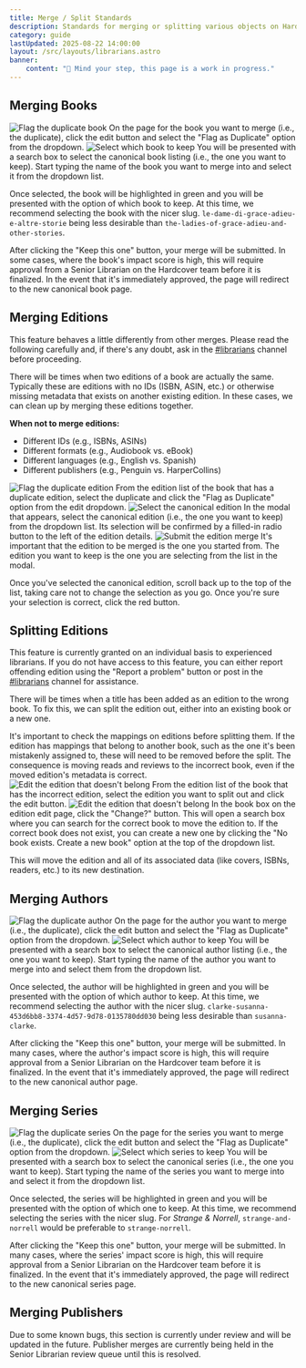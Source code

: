 ```yaml
---
title: Merge / Split Standards
description: Standards for merging or splitting various objects on Hardcover.
category: guide
lastUpdated: 2025-08-22 14:00:00
layout: /src/layouts/librarians.astro
banner:
    content: "🚧 Mind your step, this page is a work in progress."
---
```



## Merging Books
<img src="/images/librarians/merging-standards/merge_book_flag.png" alt="Flag the duplicate book" />
On the page for the book you want to merge (i.e., the duplicate), click the edit button and select the "Flag as Duplicate" option from the dropdown.

<img src="/images/librarians/merging-standards/merge_book_select.png" alt="Select which book to keep" />
You will be presented with a search box to select the canonical book listing (i.e., the one you want to keep). Start typing the name of the book you want to merge into and select it from the dropdown list.

Once selected, the book will be highlighted in green and you will be presented with the option of which book to keep. At this time, we recommend selecting the book with the nicer slug. `le-dame-di-grace-adieu-e-altre-storie` being less desirable than `the-ladies-of-grace-adieu-and-other-stories`.

After clicking the "Keep this one" button, your merge will be submitted. In some cases, where the book's impact score is high, this will require approval from a Senior Librarian on the Hardcover team before it is finalized. In the event that it's immediately approved, the page will redirect to the new canonical book page.

## Merging Editions
<Aside type="caution">
This feature behaves a little differently from other merges. Please read the following carefully and, if there's any doubt, ask in the <a href={URLS.LIBRARIAN_DISCORD} target="_blank" rel="noreferrer noopener">#librarians</a> channel before proceeding.
</Aside>

There will be times when two editions of a book are actually the same. Typically these are editions with no IDs (ISBN, ASIN, etc.) or otherwise missing metadata that exists on another existing edition. In these cases, we can clean up by merging these editions together.

**When not to merge editions:**
- Different IDs (e.g., ISBNs, ASINs)
- Different formats (e.g., Audiobook vs. eBook)
- Different languages (e.g., English vs. Spanish)
- Different publishers (e.g., Penguin vs. HarperCollins)

<img src="/images/librarians/merging-standards/merge_ed_flag.png" alt="Flag the duplicate edition" />
From the edition list of the book that has a duplicate edition, select the duplicate and click the "Flag as Duplicate" option from the edit dropdown.

<img src="/images/librarians/merging-standards/merge_ed_select.png" alt="Select the canonical edition" />
In the modal that appears, select the canonical edition (i.e., the one you want to keep) from the dropdown list. Its selection will be confirmed by a filled-in radio button to the left of the edition details.

<img src="/images/librarians/merging-standards/merge_ed_change.png" alt="Submit the edition merge" />
It's important that the edition to be merged is the one you started from. The edition you want to keep is the one you are selecting from the list in the modal.

Once you've selected the canonical edition, scroll back up to the top of the list, taking care not to change the selection as you go. Once you're sure your selection is correct, click the red button.


## Splitting Editions
<Aside type="caution">
This feature is currently granted on an individual basis to experienced librarians. If you do not have access to this feature, you can either report offending edition using the "Report a problem" button or post in the <a href={URLS.LIBRARIAN_DISCORD} target="_blank" rel="noreferrer noopener">#librarians</a> channel for assistance.
</Aside>

There will be times when a title has been added as an edition to the wrong book. To fix this, we can split the edition out, either into an existing book or a new one.

<Aside type="note">
It's important to check the mappings on editions before splitting them. If the edition has mappings that belong to another book, such as the one it's been mistakenly assigned to, these will need to be removed before the split. The consequence is moving reads and reviews to the incorrect book, even if the moved edition's metadata is correct.
</Aside>

<img src="/images/librarians/merging-standards/split_ed_list.png" alt="Edit the edition that doesn't belong" />
From the edition list of the book that has the incorrect edition, select the edition you want to split out and click the edit button.

<img src="/images/librarians/merging-standards/split_ed_change.png" alt="Edit the edition that doesn't belong" />
In the book box on the edition edit page, click the "Change?" button. This will open a search box where you can search for the correct book to move the edition to. If the correct book does not exist, you can create a new one by clicking the "No book exists. Create a new book" option at the top of the dropdown list.

This will move the edition and all of its associated data (like covers, ISBNs, readers, etc.) to its new destination.

## Merging Authors
<img src="/images/librarians/merging-standards/merge_author_flag.png" alt="Flag the duplicate author" />
On the page for the author you want to merge (i.e., the duplicate), click the edit button and select the "Flag as Duplicate" option from the dropdown.

<img src="/images/librarians/merging-standards/merge_author_select.png" alt="Select which author to keep" />
You will be presented with a search box to select the canonical author listing (i.e., the one you want to keep). Start typing the name of the author you want to merge into and select them from the dropdown list.

Once selected, the author will be highlighted in green and you will be presented with the option of which author to keep. At this time, we recommend selecting the author with the nicer slug. `clarke-susanna-453d6bb8-3374-4d57-9d78-0135780dd030` being less desirable than `susanna-clarke`.

After clicking the "Keep this one" button, your merge will be submitted. In many cases, where the author's impact score is high, this will require approval from a Senior Librarian on the Hardcover team before it is finalized. In the event that it's immediately approved, the page will redirect to the new canonical author page.

## Merging Series
<img src="/images/librarians/merging-standards/merge_series_flag.png" alt="Flag the duplicate series" />
On the page for the series you want to merge (i.e., the duplicate), click the edit button and select the "Flag as Duplicate" option from the dropdown.

<img src="/images/librarians/merging-standards/merge_series_select.png" alt="Select which series to keep" />
You will be presented with a search box to select the canonical series (i.e., the one you want to keep). Start typing the name of the series you want to merge into and select it from the dropdown list.

Once selected, the series will be highlighted in green and you will be presented with the option of which one to keep. At this time, we recommend selecting the series with the nicer slug. For *Strange & Norrell*, `strange-and-norrell` would be preferable to `strange-norrell`.

After clicking the "Keep this one" button, your merge will be submitted. In many cases, where the series' impact score is high, this will require approval from a Senior Librarian on the Hardcover team before it is finalized. In the event that it's immediately approved, the page will redirect to the new canonical series page.

## Merging Publishers
<Aside type="note">
Due to some known bugs, this section is currently under review and will be updated in the future. Publisher merges are currently being held in the Senior Librarian review queue until this is resolved.
</Aside>